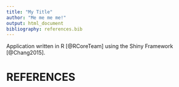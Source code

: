 ```yaml
---
title: "My Title"
author: "Me me me me!"
output: html_document
bibliography: references.bib
---
```


Application written in R [@RCoreTeam] using the Shiny Framework [@Chang2015].

# REFERENCES

